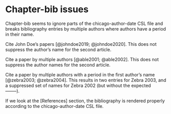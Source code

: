 # Chapter-bib issues

Chapter-bib seems to ignore parts of the chicago-author-date CSL file and breaks bibliography entries by multiple authors where authors have a period in their name.

Cite John Doe's papers [@johndoe2019; @johndoe2020]. This does not suppress the author's name for the second article.

Cite a paper by multiple authors [@able2001; @able2002]. This does not suppress the author names for the second article.

Cite a paper by multiple authors with a period in the first author's name [@zebra2003; @zebra2004]. This results in two entries for Zebra 2003, and a suppressed set of names for Zebra 2002 (but without the expected --------).

If we look at the [References] section, the bibliography is rendered properly according to the chicago-author-date CSL file.
